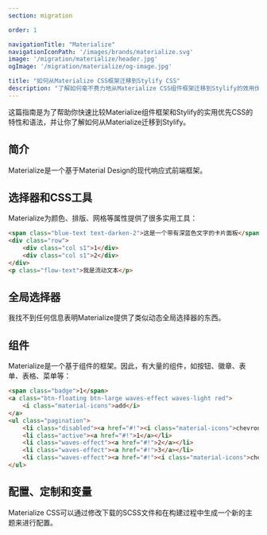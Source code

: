 ```yaml
---
section: migration

order: 1

navigationTitle: "Materialize"
navigationIconPath: '/images/brands/materialize.svg'
image: '/migration/materialize/header.jpg'
ogImage: '/migration/materialize/og-image.jpg'

title: "如何从Materialize CSS框架迁移到Stylify CSS"
description: "了解如何毫不费力地从Materialize CSS组件框架迁移到Stylify的效用优先的CSS，并以更少的代码更快地进行编码。"
---
```


这篇指南是为了帮助你快速比较Materialize组件框架和Stylify的实用优先CSS的特性和语法，并让你了解如何从Materialize迁移到Stylify。

<MigrationNote />

## 简介

Materialize是一个基于Material Design的现代响应式前端框架。

<MigrationStylifyDescription />

## 选择器和CSS工具

<MigrationCodeBlock image="materialize.svg">
<div slot="tool">

Materialize为颜色、排版、网格等属性提供了很多实用工具：

```html
<span class="blue-text text-darken-2">这是一个带有深蓝色文字的卡片面板</span>
<div class="row">
	<div class="col s1">1</div>
	<div class="col s1">2</div>
</div>
<p class="flow-text">我是流动文本</p>
```

</div>
<div slot="stylify">

<MigrationStylifySelectors />

</div>
</MigrationCodeBlock>


## 全局选择器

<MigrationCodeBlock image="materialize.svg">
<div slot="tool">

我找不到任何信息表明Materialize提供了类似动态全局选择器的东西。

</div>
<div slot="stylify">

<MigrationStylifyCustomSelectors />

</div>
</MigrationCodeBlock>

## 组件
<MigrationCodeBlock image="materialize.svg">
<div slot="tool">

Materialize是一个基于组件的框架。因此，有大量的组件，如按钮、徽章、表单、表格、菜单等：

```html
<span class="badge">1</span>
<a class="btn-floating btn-large waves-effect waves-light red">
	<i class="material-icons">add</i>
</a>
<ul class="pagination">
	<li class="disabled"><a href="#!"><i class="material-icons">chevron_left</i></a></li>
	<li class="active"><a href="#!">1</a></li>
	<li class="waves-effect"><a href="#!">2</a></li>
	<li class="waves-effect"><a href="#!">3</a></li>
	<li class="waves-effect"><a href="#!"><i class="material-icons">chevron_right</i></a></li>
</ul>
```

</div>
<div slot="stylify">

<MigrationStylifyComponents />

</div>
</MigrationCodeBlock>

## 配置、定制和变量
<MigrationCodeBlock image="materialize.svg">
<div slot="tool">

Materialize CSS可以通过修改下载的SCSS文件和在构建过程中生成一个新的主题来进行配置。

</div>
<div slot="stylify">

<MigrationStylifyVariables />
</div>
</MigrationCodeBlock>

<MigrationPageFooter />
